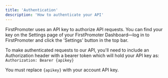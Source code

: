 ```yaml
---
title: 'Authentication'
description: 'How to authenticate your API'
---
```


FirstPromoter uses an API key to authorize API requests. You can find your key on the Settings page of your FirstPromoter Dashboard—log in to FirstPromoter and click the 'Settings' button in the top bar.

To make authenticated requests to our API, you'll need to include an Authorization header with a bearer token which will hold your API key as:
`Authorization: Bearer {apikey}`

<Note>You must replace `{apikey}` with your account API key.</Note>